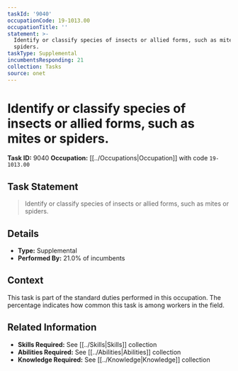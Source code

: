 ```yaml
---
taskId: '9040'
occupationCode: 19-1013.00
occupationTitle: ''
statement: >-
  Identify or classify species of insects or allied forms, such as mites or
  spiders.
taskType: Supplemental
incumbentsResponding: 21
collection: Tasks
source: onet
---
```

# Identify or classify species of insects or allied forms, such as mites or spiders.

**Task ID:** 9040
**Occupation:** [[../Occupations|Occupation]] with code `19-1013.00`

## Task Statement

> Identify or classify species of insects or allied forms, such as mites or spiders.

## Details

- **Type:** Supplemental
- **Performed By:** 21.0% of incumbents

## Context

This task is part of the standard duties performed in this occupation. The percentage indicates how common this task is among workers in the field.

## Related Information

- **Skills Required:** See [[../Skills|Skills]] collection
- **Abilities Required:** See [[../Abilities|Abilities]] collection
- **Knowledge Required:** See [[../Knowledge|Knowledge]] collection

